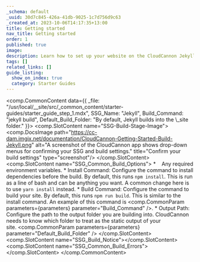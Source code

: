 ```yaml
---
_schema: default
_uuid: 30d7c845-426a-41db-9025-1c7d756d9c63
_created_at: 2023-10-06T14:17:35+13:00
title: Getting started
nav_title: Getting started
order: 1
published: true
image:
description: Learn how to set up your website on the CloudCannon Jekyll CMS.
tags: []
related_links: []
guide_listing:
  show_on_index: true
  category: Starter Guides
---
```

<comp.CommonContent data={{ _file: "/usr/local/__site/src/_common_content/starter-guides/starter_guide_step_1.mdx", SSG_Name: "Jekyll", Build_Command: "jekyll build", Default_Build_Folder: "By default, Jekyll builds into the \\_site folder." }}>
  <comp.SlotContent name="SSG-Build-Stage-Image">
    <comp.DocsImage path="https://cc-dam.imgix.net/documentation/CloudCannon-Getting-Started-Build-Jekyll.png" alt="A screenshot of the CloudCannon app shows drop-down menus for confirming your SSG and build settings." title="Confirm your build settings" type="screenshot"/>
  </comp.SlotContent> <comp.SlotContent name="SSG_Common_Build_Options">
    * &nbsp;&nbsp;&nbsp;Any required environment variables.
    * Install Command: Configure the command to install dependencies before the build. By default, this runs `npm install`. This is run as a line of bash and can be anything you want. A common change here is to use `yarn install` instead.
    * Build Command: Configure the command to build your site. By default, this runs `npm run build`. This is similar to the install command. An example of this command is&nbsp;<comp.CommonParam parameters={parameters} parameter="Build_Command" />.
    * Output Path: Configure the path to the output folder you are building into. CloudCannon needs to know which folder to treat as the static output of your site.&nbsp;<comp.CommonParam parameters={parameters} parameter="Default_Build_Folder" />
  </comp.SlotContent> <comp.SlotContent name="SSG_Build_Notice"></comp.SlotContent> <comp.SlotContent name="SSG_Common_Build_Errors"></comp.SlotContent>
</comp.CommonContent>